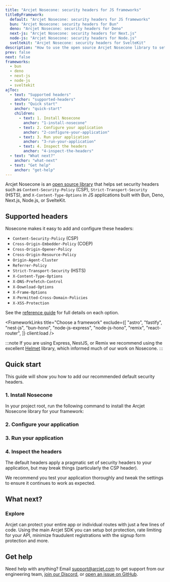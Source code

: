 ```yaml
---
title: "Arcjet Nosecone: security headers for JS frameworks"
titleByFramework:
  default: "Arcjet Nosecone: security headers for JS frameworks"
  bun: "Arcjet Nosecone: security headers for Bun"
  deno: "Arcjet Nosecone: security headers for Deno"
  next-js: "Arcjet Nosecone: security headers for Next.js"
  node-js: "Arcjet Nosecone: security headers for Node.js"
  sveltekit: "Arcjet Nosecone: security headers for SvelteKit"
description: "How to use the open source Arcjet Nosecone library to set security headers (CSP, HSTS, and others) in your Bun, Deno, Next.js, Node.js, or SvelteKit app."
prev: false
next: false
frameworks:
  - bun
  - deno
  - next-js
  - node-js
  - sveltekit
ajToc:
  - text: "Supported headers"
    anchor: "supported-headers"
  - text: "Quick start"
    anchor: "quick-start"
    children:
      - text: 1. Install Nosecone
        anchor: "1-install-nosecone"
      - text: 2. Configure your application
        anchor: "2-configure-your-application"
      - text: 3. Run your application
        anchor: "3-run-your-application"
      - text: 4. Inspect the headers
        anchor: "4-inspect-the-headers"
  - text: "What next?"
    anchor: "what-next"
  - text: "Get help"
    anchor: "get-help"
---
```








[<SDKVersionNosecone/>](https://www.npmjs.com/package/nosecone)

Arcjet Nosecone is an [open source library](https://github.com/arcjet/arcjet-js)
that helps set security headers such as `Content-Security-Policy` (CSP),
`Strict-Transport-Security` (HSTS), and `X-Content-Type-Options` in JS
applications built with Bun, Deno, Next.js, Node.js, or SvelteKit.

<WhatAreArcjetUtilities />

## Supported headers

Nosecone makes it easy to add and configure these headers:

- `Content-Security-Policy` (CSP)
- `Cross-Origin-Embedder-Policy` (COEP)
- `Cross-Origin-Opener-Policy`
- `Cross-Origin-Resource-Policy`
- `Origin-Agent-Cluster`
- `Referrer-Policy`
- `Strict-Transport-Security` (HSTS)
- `X-Content-Type-Options`
- `X-DNS-Prefetch-Control`
- `X-Download-Options`
- `X-Frame-Options`
- `X-Permitted-Cross-Domain-Policies`
- `X-XSS-Protection`

See the [reference guide](/nosecone/reference) for full details on each option.

<FrameworkLinks
  title="Choose a framework"
  exclude={[
    "astro",
    "fastify",
    "nest-js",
    "bun-hono",
    "node-js-express",
    "node-js-hono",
    "remix",
    "react-router",
  ]}
  client:load
/>

:::note
If you are using Express, NestJS, or Remix we recommend using the excellent
[Helmet](https://helmetjs.github.io/) library, which informed much of our work
on Nosecone.
:::

## Quick start

This guide will show you how to add our recommended <FrameworkName client:load/>
default security headers.

### 1. Install Nosecone

In your project root, run the following command to install the Arcjet Nosecone
library for your framework:

<SlotByFramework client:load>
  <BunStep1 slot="bun" />
  <DenoStep1 slot="deno" />
  <NextJsStep1 slot="next-js" />
  <NodeJsStep1 slot="node-js" />
  <SvelteKitStep1 slot="sveltekit" />
</SlotByFramework>

### 2. Configure your application

<SlotByFramework client:load>
  <BunStep2 slot="bun" />
  <DenoStep2 slot="deno" />
  <NextJsStep2 slot="next-js" />
  <NodeJsStep2 slot="node-js" />
  <SvelteKitStep2 slot="sveltekit" />
</SlotByFramework>

### 3. Run your application

<SlotByFramework client:load>
  <BunStep3 slot="bun" />
  <DenoStep3 slot="deno" />
  <NextJsStep3 slot="next-js" />
  <NodeJsStep3 slot="node-js" />
  <SvelteKitStep3 slot="sveltekit" />
</SlotByFramework>

### 4. Inspect the headers

The default headers apply a pragmatic set of security headers to your
application, but may break things (particularly the CSP header).

We recommend you test your application thoroughly and tweak the settings to
ensure it continues to work as expected.

<SlotByFramework client:load>
  <BunStep4 slot="bun" />
  <DenoStep4 slot="deno" />
  <NextJsStep4 slot="next-js" />
  <NodeJsStep4 slot="node-js" />
  <SvelteKitStep4 slot="sveltekit" />
</SlotByFramework>

## What next?

<LinkCard
  title="Nosecone reference"
  href="/nosecone/reference"
  description="Details about each security header and how to configure them."
/>

### Explore

Arcjet can protect your entire app or individual routes with just
a few lines of code. Using the main Arcjet SDK you can setup bot protection,
rate limiting for your API, minimize fraudulent registrations with the
signup form protection and more.

<CardGrid>
  <LinkCard
    title="Example apps"
    href="https://github.com/arcjet/arcjet-js/tree/main/examples"
    description="Check out the examples."
  />
  <LinkCard
    title="Learn how Arcjet works"
    href="/architecture"
    description="Arcjet's architecture."
  />
  <SdkReferenceLinkByFramework />
</CardGrid>

## Get help

Need help with anything? Email support@arcjet.com to get support from our
engineering team, [join our Discord](https://arcjet.com/discord), or [open an
issue on GitHub](https://github.com/arcjet/arcjet-js).

<Comments />
